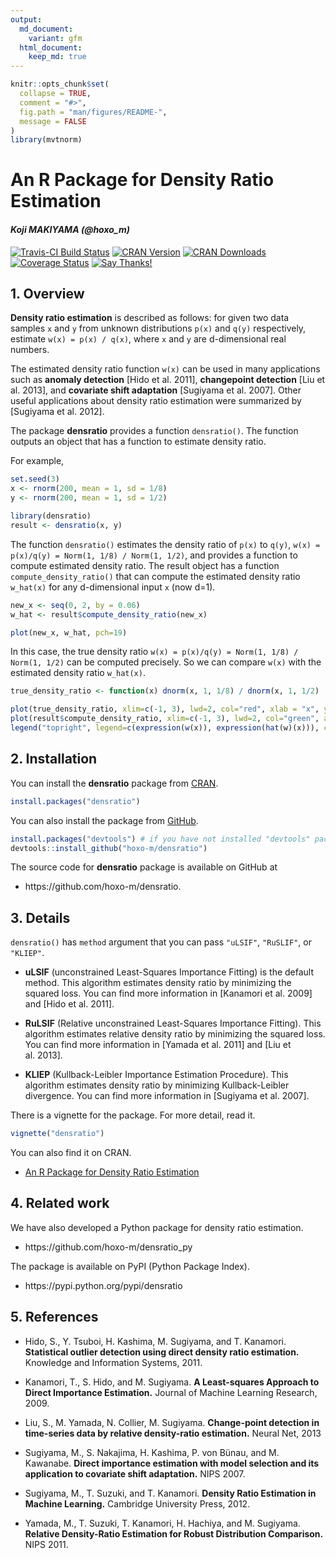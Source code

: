 ```yaml
---
output: 
  md_document:
    variant: gfm
  html_document:
    keep_md: true
---
```


<!-- README.md is generated from README.Rmd. Please edit that file -->

```r
knitr::opts_chunk$set(
  collapse = TRUE,
  comment = "#>",
  fig.path = "man/figures/README-",
  message = FALSE
)
library(mvtnorm)
```

# An R Package for Density Ratio Estimation

#### *Koji MAKIYAMA (@hoxo_m)*

<!-- badges: start -->
[![Travis-CI Build Status](https://travis-ci.org/hoxo-m/densratio.svg?branch=master)](https://travis-ci.org/hoxo-m/densratio)
[![CRAN Version](http://www.r-pkg.org/badges/version/densratio)](https://CRAN.R-project.org/package=densratio)
[![CRAN Downloads](http://cranlogs.r-pkg.org/badges/densratio)](http://cranlogs.r-pkg.org/badges/densratio/)
[![Coverage Status](https://coveralls.io/repos/github/hoxo-m/densratio/badge.svg?branch=master)](https://coveralls.io/github/hoxo-m/densratio?branch=master)
[![Say Thanks!](https://img.shields.io/badge/Say%20Thanks-!-1EAEDB.svg)](https://saythanks.io/to/hoxo-m)
<!-- badges: end -->

## 1. Overview

**Density ratio estimation** is described as follows: for given two data samples `x` and `y` from unknown distributions `p(x)` and `q(y)` respectively, estimate `w(x) = p(x) / q(x)`, where `x` and `y` are d-dimensional real numbers.

The estimated density ratio function `w(x)` can be used in many applications such as **anomaly detection** [Hido et al. 2011], **changepoint detection** [Liu et al. 2013], and **covariate shift adaptation** [Sugiyama et al. 2007].
Other useful applications about density ratio estimation were summarized by [Sugiyama et al. 2012].

The package **densratio** provides a function `densratio()`.
The function outputs an object that has a function to estimate density ratio.

For example, 

```r
set.seed(3)
x <- rnorm(200, mean = 1, sd = 1/8)
y <- rnorm(200, mean = 1, sd = 1/2)

library(densratio)
result <- densratio(x, y)
```

The function `densratio()` estimates the density ratio of `p(x)` to `q(y)`, `w(x) = p(x)/q(y) = Norm(1, 1/8) / Norm(1, 1/2)`, and provides a function to compute estimated density ratio. 
The result object has a function `compute_density_ratio()` that can compute the estimated density ratio `w_hat(x)` for any d-dimensional input `x` (now d=1).

```r
new_x <- seq(0, 2, by = 0.06)
w_hat <- result$compute_density_ratio(new_x)

plot(new_x, w_hat, pch=19)
```

In this case, the true density ratio `w(x) = p(x)/q(y) = Norm(1, 1/8) / Norm(1, 1/2)` can be computed precisely. 
So we can compare `w(x)` with the estimated density ratio `w_hat(x)`.

```r
true_density_ratio <- function(x) dnorm(x, 1, 1/8) / dnorm(x, 1, 1/2)

plot(true_density_ratio, xlim=c(-1, 3), lwd=2, col="red", xlab = "x", ylab = "Density Ratio")
plot(result$compute_density_ratio, xlim=c(-1, 3), lwd=2, col="green", add=TRUE)
legend("topright", legend=c(expression(w(x)), expression(hat(w)(x))), col=2:3, lty=1, lwd=2, pch=NA)
```

## 2. Installation

You can install the **densratio** package from [CRAN](https://CRAN.R-project.org/package=densratio).

```r
install.packages("densratio")
```

You can also install the package from [GitHub](https://github.com/hoxo-m/densratio).

```r
install.packages("devtools") # if you have not installed "devtools" package
devtools::install_github("hoxo-m/densratio")
```

The source code for **densratio** package is available on GitHub at

- https://github.com/hoxo-m/densratio.

## 3. Details

`densratio()` has `method` argument that you can pass `"uLSIF"`, `"RuSLIF"`, or `"KLIEP"`.

- **uLSIF** (unconstrained Least-Squares Importance Fitting) is the default method.
This algorithm estimates density ratio by minimizing the squared loss.
You can find more information in [Kanamori et al. 2009] and [Hido et al. 2011].

- **RuLSIF** (Relative unconstrained Least-Squares Importance Fitting).
This algorithm estimates relative density ratio by minimizing the squared loss.
You can find more information in [Yamada et al. 2011] and [Liu et al. 2013].

- **KLIEP** (Kullback-Leibler Importance Estimation Procedure).
This algorithm estimates density ratio by minimizing Kullback-Leibler divergence.
You can find more information in [Sugiyama et al. 2007].

There is a vignette for the package. For more detail, read it.

```r
vignette("densratio")
```

You can also find it on CRAN.

- [An R Package for Density Ratio Estimation](https://CRAN.R-project.org/package=densratio/vignettes/densratio.html)

## 4. Related work

We have also developed a Python package for density ratio estimation.

- https://github.com/hoxo-m/densratio_py

The package is available on PyPI (Python Package Index).

- https://pypi.python.org/pypi/densratio

## 5. References

- Hido, S., Y. Tsuboi, H. Kashima, M. Sugiyama, and T. Kanamori.
**Statistical outlier detection using direct density ratio estimation.**
Knowledge and Information Systems, 2011.

- Kanamori, T., S. Hido, and M. Sugiyama.
**A Least-squares Approach to Direct Importance Estimation.**
Journal of Machine Learning Research, 2009.

- Liu, S., M. Yamada, N. Collier, M. Sugiyama.
**Change-point detection in time-series data by relative density-ratio estimation.**
Neural Net, 2013

- Sugiyama, M., S. Nakajima, H. Kashima, P. von Bünau, and M. Kawanabe. 
**Direct importance estimation with model selection and its application to covariate shift adaptation.**
NIPS 2007.

- Sugiyama, M., T. Suzuki, and T. Kanamori. 
**Density Ratio Estimation in Machine Learning.**
Cambridge University Press, 2012.

- Yamada, M., T. Suzuki, T. Kanamori, H. Hachiya, and M. Sugiyama.
**Relative Density-Ratio Estimation for Robust Distribution Comparison.**
NIPS 2011.
